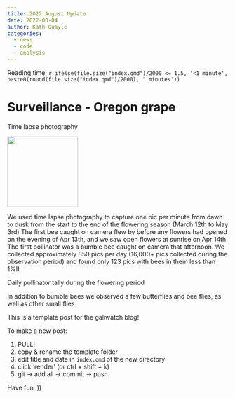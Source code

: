 ```yaml
---
title: 2022 August Update
date: 2022-08-04
author: Kath Quayle
categories:
  - news
  - code
  - analysis
---
```


Reading time: `r ifelse(file.size("index.qmd")/2000 <= 1.5, '<1 minute', paste0(round(file.size("index.qmd")/2000), ' minutes'))`

# Surveillance - Oregon grape

Time lapse photography

![](images/IMG_0445%5B15836%5D.JPG){width="161"}

We used time lapse photography to capture one pic per minute from dawn to dusk from the start to the end of the flowering season (March 12th to May 3rd) The first bee caught on camera flew by before any flowers had opened on the evening of Apr 13th, and we saw open flowers at sunrise on Apr 14th. The first pollinator was a bumble bee caught on camera that afternoon. We collected approximately 850 pics per day (16,000+ pics collected during the observation period) and found only 123 pics with bees in them less than 1%!!

Daily pollinator tally during the flowering period

In addition to bumble bees we observed a few butterflies and bee flies, as well as other small flies

This is a template post for the galiwatch blog!

To make a new post:

1.  PULL!
2.  copy & rename the template folder
3.  edit title and date in `index.qmd` of the new directory
4.  click 'render' (or ctrl + shift + k)
5.  git -\> add all -\> commit -\> push

Have fun :))

